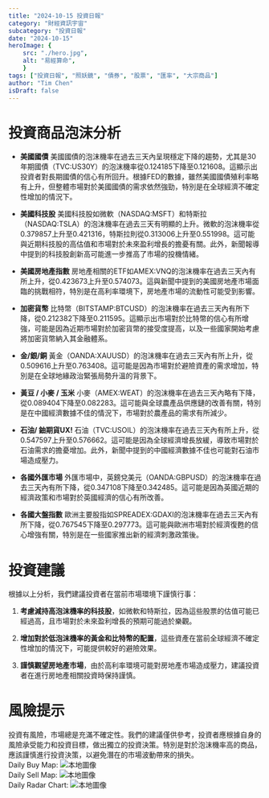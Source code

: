 ```yaml
---
title: "2024-10-15 投資日報"
category: "財經資訊宇宙"
subcategory: "投資日報"
date: "2024-10-15"
heroImage: {
    src: "./hero.jpg",
    alt: "易經算命",
    }
tags: ["投資日報", "照妖鏡", "債券", "股票", "匯率", "大宗商品"]
author: "Tim Chen"
isDraft: false
---
```

# 投資商品泡沫分析

- **美國國債**
  美國國債的泡沫機率在過去三天內呈現穩定下降的趨勢，尤其是30年期國債（TVC:US30Y）的泡沫機率從0.124185下降至0.121608。這顯示出投資者對長期國債的信心有所回升。根據FED的數據，雖然美國國債殖利率略有上升，但整體市場對於美國國債的需求依然強勁，特別是在全球經濟不確定性增加的情況下。

- **美國科技股**
  美國科技股如微軟（NASDAQ:MSFT）和特斯拉（NASDAQ:TSLA）的泡沫機率在過去三天有明顯的上升。微軟的泡沫機率從0.379857上升至0.421316，特斯拉則從0.313006上升至0.551998。這可能與近期科技股的高估值和市場對於未來盈利增長的擔憂有關。此外，新聞報導中提到的科技股創新高可能進一步推高了市場的投機情緒。

- **美國房地產指數**
  房地產相關的ETF如AMEX:VNQ的泡沫機率在過去三天內有所上升，從0.423673上升至0.574073。這與新聞中提到的美國房地產市場面臨的挑戰相符，特別是在高利率環境下，房地產市場的流動性可能受到影響。

- **加密貨幣**
  比特幣（BITSTAMP:BTCUSD）的泡沫機率在過去三天內有所下降，從0.212382下降至0.211595。這顯示出市場對於比特幣的信心有所增強，可能是因為近期市場對於加密貨幣的接受度提高，以及一些國家開始考慮將加密貨幣納入其金融體系。

- **金/銀/銅**
  黃金（OANDA:XAUUSD）的泡沫機率在過去三天內有所上升，從0.509616上升至0.763408。這可能是因為市場對於避險資產的需求增加，特別是在全球地緣政治緊張局勢升溫的背景下。

- **黃豆 / 小麥 / 玉米**
  小麥（AMEX:WEAT）的泡沫機率在過去三天內略有下降，從0.089404下降至0.082283。這可能與全球農產品供應鏈的改善有關，特別是在中國經濟數據不佳的情況下，市場對於農產品的需求有所減少。

- **石油/ 鈾期貨UX!**
  石油（TVC:USOIL）的泡沫機率在過去三天內有所上升，從0.547597上升至0.576662。這可能是因為全球經濟增長放緩，導致市場對於石油需求的擔憂增加。此外，新聞中提到的中國經濟數據不佳也可能對石油市場造成壓力。

- **各國外匯市場**
  外匯市場中，英鎊兌美元（OANDA:GBPUSD）的泡沫機率在過去三天內有所下降，從0.347108下降至0.342485。這可能是因為英國近期的經濟政策和市場對於英國經濟的信心有所改善。

- **各國大盤指數**
  歐洲主要股指如SPREADEX:GDAXI的泡沫機率在過去三天內有所下降，從0.767545下降至0.297773。這可能與歐洲市場對於經濟復甦的信心增強有關，特別是在一些國家推出新的經濟刺激政策後。

# 投資建議

根據以上分析，我們建議投資者在當前市場環境下謹慎行事：

1. **考慮減持高泡沫機率的科技股**，如微軟和特斯拉，因為這些股票的估值可能已經過高，且市場對於未來盈利增長的預期可能過於樂觀。

2. **增加對於低泡沫機率的黃金和比特幣的配置**，這些資產在當前全球經濟不確定性增加的情況下，可能提供較好的避險效果。

3. **謹慎觀望房地產市場**，由於高利率環境可能對房地產市場造成壓力，建議投資者在進行房地產相關投資時保持謹慎。

# 風險提示

投資有風險，市場總是充滿不確定性。我們的建議僅供參考，投資者應根據自身的風險承受能力和投資目標，做出獨立的投資決策。特別是對於泡沫機率高的商品，應該謹慎進行投資決策，以避免潛在的市場波動帶來的損失。
<br />
Daily Buy Map:
![本地圖像](./buyMap.svg)
<br />
Daily Sell Map:
![本地圖像](./sellMap.svg)
<br />
Daily Radar Chart:
![本地圖像](./radar.svg)
<br />
